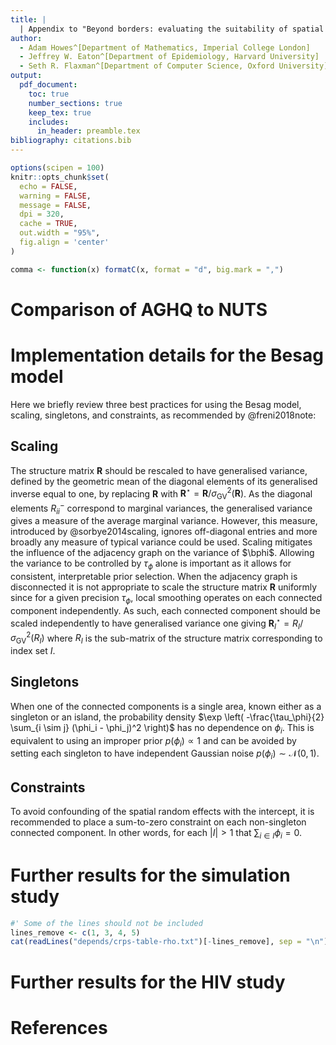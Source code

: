 ```yaml
---
title: |
  | Appendix to "Beyond borders: evaluating the suitability of spatial adjacency for small-area estimation"
author:
  - Adam Howes^[Department of Mathematics, Imperial College London]
  - Jeffrey W. Eaton^[Department of Epidemiology, Harvard University]
  - Seth R. Flaxman^[Department of Computer Science, Oxford University]
output:
  pdf_document:
    toc: true
    number_sections: true
    keep_tex: true
    includes:
      in_header: preamble.tex
bibliography: citations.bib
---
```


```r
options(scipen = 100)
knitr::opts_chunk$set(
  echo = FALSE,
  warning = FALSE,
  message = FALSE,
  dpi = 320,
  cache = TRUE,
  out.width = "95%",
  fig.align = 'center'
)

comma <- function(x) formatC(x, format = "d", big.mark = ",")
```

<!-- So that the tables and figures in this appendix are prefixed by "A." -->
\setcounter{table}{0}  
\renewcommand{\thetable}{A.\arabic{table}} 
\setcounter{figure}{0} 
\renewcommand{\thefigure}{A.\arabic{figure}}

\clearpage

# Comparison of AGHQ to NUTS \label{app:aghq-nuts}

\newpage

# Implementation details for the Besag model \label{app:freni}

Here we briefly review three best practices for using the Besag model, scaling, singletons, and constraints, as recommended by @freni2018note: 

## Scaling

The structure matrix $\mathbf{R}$ should be rescaled to have generalised variance, defined by the geometric mean of the diagonal elements of its generalised inverse
\begin{equation}
    \sigma^2_{\text{GV}}(\mathbf{R}) = \prod_{i = 1}^n (\mathbf{R}^-_{ii})^{1/n} = \exp \left( \frac{1}{n} \sum_{i = 1}^n \log (\mathbf{R}^-_{ii}) \right),
\end{equation}
equal to one, by replacing $\mathbf{R}$ with $\mathbf{R}^\star = \mathbf{R} / \sigma^2_{\text{GV}}(\mathbf{R})$.
As the diagonal elements $R^-_{ii}$ correspond to marginal variances, the generalised variance gives a measure of the average marginal variance.
However, this measure, introduced by @sorbye2014scaling, ignores off-diagonal entries and more broadly any measure of typical variance could be used.
Scaling mitigates the influence of the adjacency graph on the variance of $\bphi$.
Allowing the variance to be controlled by $\tau_\phi$ alone is important as it allows for consistent, interpretable prior selection.
When the adjacency graph is disconnected it is not appropriate to scale the structure matrix $\mathbf{R}$ uniformly since for a given precision $\tau_\phi$, local smoothing operates on each connected component independently.
As such, each connected component should be scaled independently to have generalised variance one giving $\mathbf{R}^\star_I = R_I / \sigma^2_{\text{GV}}(R_I)$ where $R_I$ is the sub-matrix of the structure matrix corresponding to index set $I$.

## Singletons

When one of the connected components is a single area, known either as a singleton or an island, the probability density $\exp \left( -\frac{\tau_\phi}{2} \sum_{i \sim j} (\phi_i - \phi_j)^2 \right)$ has no dependence on $\phi_i$.
This is equivalent to using an improper prior $p(\phi_i) \propto 1$ and can be avoided by setting each singleton to have independent Gaussian noise $p(\phi_i) \sim \mathcal{N}(0, 1)$.

## Constraints

To avoid confounding of the spatial random effects with the intercept, it is recommended to place a sum-to-zero constraint on each non-singleton connected component.
In other words, for each $|I| > 1$ that $\sum_{i \in I} \phi_i = 0$.

\clearpage

# Further results for the simulation study

```r
#' Some of the lines should not be included
lines_remove <- c(1, 3, 4, 5)
cat(readLines("depends/crps-table-rho.txt")[-lines_remove], sep = "\n")
```

\begin{figure}[h]
\centering
\makebox[\textwidth][c]{\includegraphics[page=1]{depends/crps-boxplot-rho.pdf}}
\label{fig:crps-boxplot-rho-1}
\end{figure}

\begin{figure}[h]
\centering
\makebox[\textwidth][c]{\includegraphics[page=2]{depends/crps-boxplot-rho.pdf}}
\label{fig:crps-boxplot-rho-2}
\end{figure}

\begin{figure}[h]
\centering
\makebox[\textwidth][c]{\includegraphics[page=3]{depends/crps-boxplot-rho.pdf}}
\label{fig:crps-boxplot-rho-3}
\end{figure}

\begin{figure}[h]
\centering
\makebox[\textwidth][c]{\includegraphics[page=4]{depends/crps-boxplot-rho.pdf}}
\label{fig:crps-boxplot-rho-4}
\end{figure}

\begin{figure}[h]
\centering
\makebox[\textwidth][c]{\includegraphics[page=5]{depends/crps-boxplot-rho.pdf}}
\label{fig:crps-boxplot-rho-5}
\end{figure}

\begin{figure}[h]
\centering
\makebox[\textwidth][c]{\includegraphics[page=6]{depends/crps-boxplot-rho.pdf}}
\label{fig:crps-boxplot-rho-6}
\end{figure}

\begin{figure}[h]
\centering
\makebox[\textwidth][c]{\includegraphics[page=7]{depends/crps-boxplot-rho.pdf}}
\label{fig:crps-boxplot-rho-7}
\end{figure}

\begin{figure}[h]
\centering
\makebox[\textwidth][c]{\includegraphics[page=1]{depends/histogram-ecdf.pdf}}
\label{fig:histogram-ecdf-1}
\end{figure}

\begin{figure}[h]
\centering
\makebox[\textwidth][c]{\includegraphics[page=2]{depends/histogram-ecdf.pdf}}
\label{fig:histogram-ecdf-2}
\end{figure}

\begin{figure}[h]
\centering
\makebox[\textwidth][c]{\includegraphics[page=3]{depends/histogram-ecdf.pdf}}
\label{fig:histogram-ecdf-3}
\end{figure}

\begin{figure}[h]
\centering
\makebox[\textwidth][c]{\includegraphics[page=4]{depends/histogram-ecdf.pdf}}
\label{fig:histogram-ecdf-4}
\end{figure}

\begin{figure}[h]
\centering
\makebox[\textwidth][c]{\includegraphics[page=5]{depends/histogram-ecdf.pdf}}
\label{fig:histogram-ecdf-5}
\end{figure}

\begin{figure}[h]
\centering
\makebox[\textwidth][c]{\includegraphics[page=6]{depends/histogram-ecdf.pdf}}
\label{fig:histogram-ecdf-6}
\end{figure}

\begin{figure}[h]
\centering
\makebox[\textwidth][c]{\includegraphics[page=7]{depends/histogram-ecdf.pdf}}
\label{fig:histogram-ecdf-7}
\end{figure}

\begin{figure}[h]
\centering
\makebox[\textwidth][c]{\includegraphics[page=1]{depends/crps-maps.pdf}}
\label{fig:crps-maps-1}
\end{figure}

\begin{figure}[h]
\centering
\makebox[\textwidth][c]{\includegraphics[page=2]{depends/crps-maps.pdf}}
\label{fig:crps-maps-2}
\end{figure}

\begin{figure}[h]
\centering
\makebox[\textwidth][c]{\includegraphics[page=3]{depends/crps-maps.pdf}}
\label{fig:crps-maps-3}
\end{figure}

\begin{figure}[h]
\centering
\makebox[\textwidth][c]{\includegraphics[page=4]{depends/crps-maps.pdf}}
\label{fig:crps-maps-4}
\end{figure}

\begin{figure}[h]
\centering
\makebox[\textwidth][c]{\includegraphics[page=5]{depends/crps-maps.pdf}}
\label{fig:crps-maps-5}
\end{figure}

\begin{figure}[h]
\centering
\makebox[\textwidth][c]{\includegraphics[page=6]{depends/crps-maps.pdf}}
\label{fig:crps-maps-6}
\end{figure}

\begin{figure}[h]
\centering
\makebox[\textwidth][c]{\includegraphics[page=7]{depends/crps-maps.pdf}}
\label{fig:crps-maps-7}
\end{figure}

\clearpage

# Further results for the HIV study

\clearpage

# References {#references .unnumbered}

